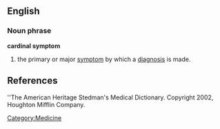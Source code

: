 ==English==
===Noun phrase===
'''cardinal symptom'''
#the primary or major [[symptom]] by which a [[diagnosis]] is made.

==References==
''The American Heritage Stedman's Medical Dictionary. Copyright 2002, Houghton Mifflin Company. 

[[Category:Medicine]]